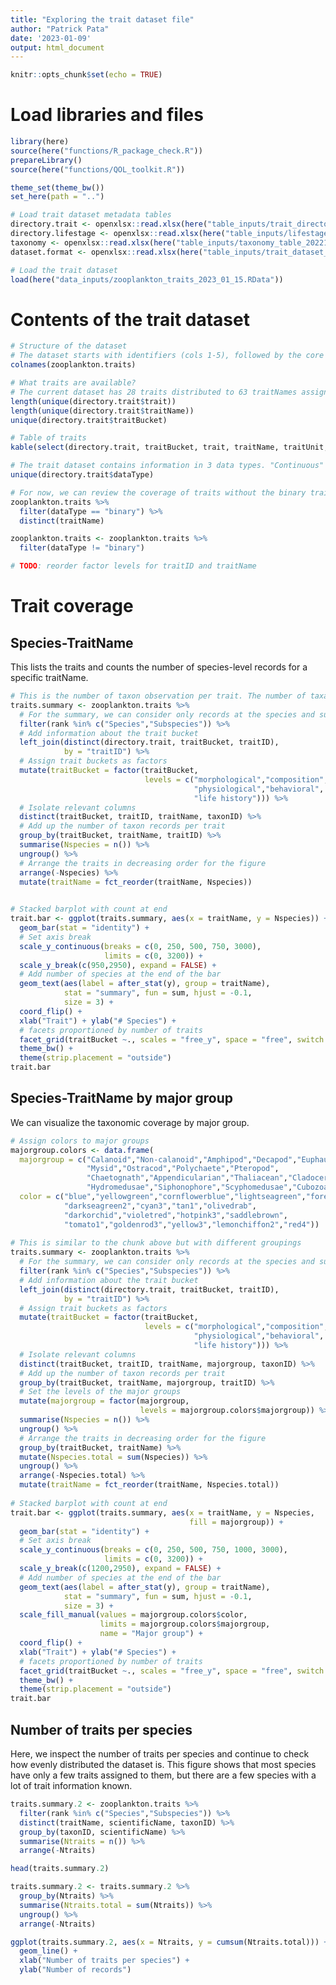 ```yaml
---
title: "Exploring the trait dataset file"
author: "Patrick Pata"
date: '2023-01-09'
output: html_document
---
```


```r
knitr::opts_chunk$set(echo = TRUE)
```

# Load libraries and files
```r
library(here)
source(here("functions/R_package_check.R"))
prepareLibrary()
source(here("functions/QOL_toolkit.R"))

theme_set(theme_bw())
set_here(path = "..")

# Load trait dataset metadata tables
directory.trait <- openxlsx::read.xlsx(here("table_inputs/trait_directory_20230109.xlsx"))
directory.lifestage <- openxlsx::read.xlsx(here("table_inputs/lifestage_directory_20221113.xlsx"))
taxonomy <- openxlsx::read.xlsx(here("table_inputs/taxonomy_table_20221122.xlsx"))
dataset.format <- openxlsx::read.xlsx(here("table_inputs/trait_dataset_standard_format_20221118.xlsx"))

# Load the trait dataset
load(here("data_inputs/zooplankton_traits_2023_01_15.RData"))
```

# Contents of the trait dataset
```r
# Structure of the dataset
# The dataset starts with identifiers (cols 1-5), followed by the core trait information of the scientific name, trait name, trait value, trait unit, and data type. Many traits have ancillary information (cols 11-25) such as life stage, temperature, and notes. This are followed by the references (cols 26-29) and the taxonomic information (30-40) associated with the trait record. All taxa have a taxonID and most have an aphiaID to link it with the WoRMS database. 
colnames(zooplankton.traits)

# What traits are available?
# The current dataset has 28 traits distributed to 63 traitNames assigned to 5 general trait buckets. Traits have a dataset-specific traitName which were assigned with standardized trait units. A single trait may be represented in multiple ways and thus have unique traitIDs and traitNames (e.g., the nitrogen content trait can be "nitrogenTotal" which is the bulk total nitrogen of an individual in mg or "nitrogenPDW" which is the percent of nitrogen relative to the dry weight). Details regarding the provenance of the original trait record are retained in columns 41-50. 
length(unique(directory.trait$trait))
length(unique(directory.trait$traitName))
unique(directory.trait$traitBucket)

# Table of traits
kable(select(directory.trait, traitBucket, trait, traitName, traitUnit, dataType))

# The trait dataset contains information in 3 data types. "Continuous" are numerical traits while categorical traits are coded as characters. Many of the categorical traits would have a binary version in which 1 represents presence of a trait and 0 represents absence.
unique(directory.trait$dataType)

# For now, we can review the coverage of traits without the binary traits.
zooplankton.traits %>%
  filter(dataType == "binary") %>% 
  distinct(traitName)

zooplankton.traits <- zooplankton.traits %>% 
  filter(dataType != "binary")

# TODO: reorder factor levels for traitID and traitName
```

# Trait coverage
## Species-TraitName
This lists the traits and counts the number of species-level records for a specific traitName.
```r
# This is the number of taxon observation per trait. The number of taxa with trait records vary with bodyLengthMax having the most trait data. The coverage of rate trait data is limited because this dataset includes only trait observations with temperature information.
traits.summary <- zooplankton.traits %>% 
  # For the summary, we can consider only records at the species and subspecies level.
  filter(rank %in% c("Species","Subspecies")) %>% 
  # Add information about the trait bucket 
  left_join(distinct(directory.trait, traitBucket, traitID),
            by = "traitID") %>% 
  # Assign trait buckets as factors
  mutate(traitBucket = factor(traitBucket, 
                              levels = c("morphological","composition",
                                         "physiological","behavioral",
                                         "life history"))) %>% 
  # Isolate relevant columns
  distinct(traitBucket, traitID, traitName, taxonID) %>% 
  # Add up the number of taxon records per trait
  group_by(traitBucket, traitName, traitID) %>% 
  summarise(Nspecies = n()) %>% 
  ungroup() %>% 
  # Arrange the traits in decreasing order for the figure
  arrange(-Nspecies) %>% 
  mutate(traitName = fct_reorder(traitName, Nspecies))
  

# Stacked barplot with count at end
trait.bar <- ggplot(traits.summary, aes(x = traitName, y = Nspecies)) +
  geom_bar(stat = "identity") +
  # Set axis break
  scale_y_continuous(breaks = c(0, 250, 500, 750, 3000),
                     limits = c(0, 3200)) +
  scale_y_break(c(950,2950), expand = FALSE) +
  # Add number of species at the end of the bar
  geom_text(aes(label = after_stat(y), group = traitName),
            stat = "summary", fun = sum, hjust = -0.1,
            size = 3) +
  coord_flip() +
  xlab("Trait") + ylab("# Species") +
  # facets proportioned by number of traits
  facet_grid(traitBucket ~., scales = "free_y", space = "free", switch = "y") +
  theme_bw() +
  theme(strip.placement = "outside") 
trait.bar
```
## Species-TraitName by major group
We can visualize the taxonomic coverage by major group.
```r
# Assign colors to major groups
majorgroup.colors <- data.frame(
  majorgroup = c("Calanoid","Non-calanoid","Amphipod","Decapod","Euphausiid",
                 "Mysid","Ostracod","Polychaete","Pteropod",
                 "Chaetognath","Appendicularian","Thaliacean","Cladoceran",
                 "Hydromedusae","Siphonophore","Scyphomedusae","Cubozoan","Ctenophore"),
  color = c("blue","yellowgreen","cornflowerblue","lightseagreen","forestgreen",
            "darkseagreen2","cyan3","tan1","olivedrab",
            "darkorchid","violetred","hotpink3","saddlebrown",
            "tomato1","goldenrod3","yellow3","lemonchiffon2","red4"))
            
# This is similar to the chunk above but with different groupings
traits.summary <- zooplankton.traits %>% 
  # For the summary, we can consider only records at the species and subspecies level.
  filter(rank %in% c("Species","Subspecies")) %>% 
  # Add information about the trait bucket 
  left_join(distinct(directory.trait, traitBucket, traitID),
            by = "traitID") %>% 
  # Assign trait buckets as factors
  mutate(traitBucket = factor(traitBucket, 
                              levels = c("morphological","composition",
                                         "physiological","behavioral",
                                         "life history"))) %>% 
  # Isolate relevant columns
  distinct(traitBucket, traitID, traitName, majorgroup, taxonID) %>% 
  # Add up the number of taxon records per trait
  group_by(traitBucket, traitName, majorgroup, traitID) %>% 
  # Set the levels of the major groups
  mutate(majorgroup = factor(majorgroup, 
                             levels = majorgroup.colors$majorgroup)) %>% 
  summarise(Nspecies = n()) %>% 
  ungroup() %>% 
  # Arrange the traits in decreasing order for the figure
  group_by(traitBucket, traitName) %>% 
  mutate(Nspecies.total = sum(Nspecies)) %>% 
  ungroup() %>% 
  arrange(-Nspecies.total) %>% 
  mutate(traitName = fct_reorder(traitName, Nspecies.total)) 
  
# Stacked barplot with count at end
trait.bar <- ggplot(traits.summary, aes(x = traitName, y = Nspecies,
                                        fill = majorgroup)) +
  geom_bar(stat = "identity") +
  # Set axis break
  scale_y_continuous(breaks = c(0, 250, 500, 750, 1000, 3000),
                     limits = c(0, 3200)) +
  scale_y_break(c(1200,2950), expand = FALSE) +
  # Add number of species at the end of the bar
  geom_text(aes(label = after_stat(y), group = traitName),
            stat = "summary", fun = sum, hjust = -0.1,
            size = 3) +
  scale_fill_manual(values = majorgroup.colors$color,
                    limits = majorgroup.colors$majorgroup,
                    name = "Major group") +
  coord_flip() +
  xlab("Trait") + ylab("# Species") +
  # facets proportioned by number of traits
  facet_grid(traitBucket ~., scales = "free_y", space = "free", switch = "y") +
  theme_bw() +
  theme(strip.placement = "outside") 
trait.bar
```

## Number of traits per species
Here, we inspect the number of traits per species and continue to check how evenly distributed the dataset is. This figure shows that most species have only a few traits assigned to them, but there are a few species with a lot of trait information known.
```r
traits.summary.2 <- zooplankton.traits %>% 
  filter(rank %in% c("Species","Subspecies")) %>% 
  distinct(traitName, scientificName, taxonID) %>% 
  group_by(taxonID, scientificName) %>% 
  summarise(Ntraits = n()) %>% 
  arrange(-Ntraits)

head(traits.summary.2)

traits.summary.2 <- traits.summary.2 %>% 
  group_by(Ntraits) %>% 
  summarise(Ntraits.total = sum(Ntraits)) %>% 
  ungroup() %>% 
  arrange(-Ntraits)

ggplot(traits.summary.2, aes(x = Ntraits, y = cumsum(Ntraits.total))) +
  geom_line() + 
  xlab("Number of traits per species") +
  ylab("Number of records")
```


